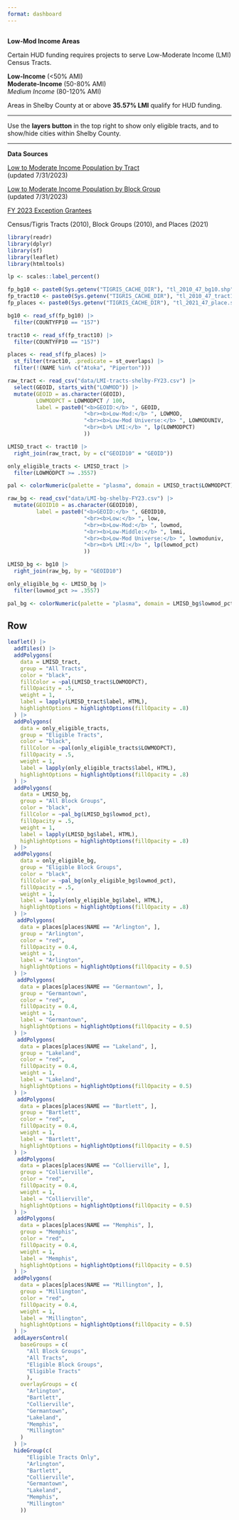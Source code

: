 ```yaml
---
format: dashboard
---
```


## {.sidebar}

**Low-Mod Income Areas**

Certain HUD funding requires projects to serve Low-Moderate Income (LMI) Census Tracts. 

**Low-Income** (<50% AMI)
<br>**Moderate-Income** (50-80% AMI)
<br>*Medium Income* (80-120% AMI)

Areas in Shelby County at or above **35.57% LMI** qualify for HUD funding.

---

Use the **layers button** in the top right to show only eligible tracts, and to show/hide cities within Shelby County.

---

**Data Sources**

[Low to Moderate Income Population by Tract](https://hudgis-hud.opendata.arcgis.com/datasets/HUD::low-to-moderate-income-population-by-tract/about) 
<br>(updated 7/31/2023)

[Low to Moderate Income Population by Block Group](https://hudgis-hud.opendata.arcgis.com/datasets/HUD::low-to-moderate-income-population-by-block-group/about)
<br>(updated 7/31/2023)

[FY 2023 Exception Grantees](https://www.hudexchange.info/programs/acs-low-mod-summary-data/acs-low-mod-summary-data-exception-grantees/)

Census/Tigris Tracts (2010), Block Groups (2010), and Places (2021)

```r
library(readr)
library(dplyr)
library(sf)
library(leaflet)
library(htmltools)

lp <- scales::label_percent()
```

```r
fp_bg10 <- paste0(Sys.getenv("TIGRIS_CACHE_DIR"), "tl_2010_47_bg10.shp")
fp_tract10 <- paste0(Sys.getenv("TIGRIS_CACHE_DIR"), "tl_2010_47_tract10.shp")
fp_places <- paste0(Sys.getenv("TIGRIS_CACHE_DIR"), "tl_2021_47_place.shp")

bg10 <- read_sf(fp_bg10) |> 
  filter(COUNTYFP10 == "157")

tract10 <- read_sf(fp_tract10) |> 
  filter(COUNTYFP10 == "157")

places <- read_sf(fp_places) |> 
  st_filter(tract10, .predicate = st_overlaps) |> 
  filter(!(NAME %in% c("Atoka", "Piperton")))

```

```r
raw_tract <- read_csv("data/LMI-tracts-shelby-FY23.csv") |> 
  select(GEOID, starts_with("LOWMOD")) |> 
  mutate(GEOID = as.character(GEOID),
         LOWMODPCT = LOWMODPCT / 100,
         label = paste0("<b>GEOID:</b> ", GEOID, 
                        "<br><b>Low-Mod:</b> ", LOWMOD,
                        "<br><b>Low-Mod Universe:</b> ", LOWMODUNIV,
                        "<br><b>% LMI:</b> ", lp(LOWMODPCT)
                        ))

LMISD_tract <- tract10 |> 
  right_join(raw_tract, by = c("GEOID10" = "GEOID"))

only_eligible_tracts <- LMISD_tract |> 
  filter(LOWMODPCT >= .3557)

pal <- colorNumeric(palette = "plasma", domain = LMISD_tract$LOWMODPCT)
```

```r
raw_bg <- read_csv("data/LMI-bg-shelby-FY23.csv") |> 
  mutate(GEOID10 = as.character(GEOID10),
         label = paste0("<b>GEOID:</b> ", GEOID10, 
                        "<br><b>Low:</b> ", low,
                        "<br><b>Low-Mod:</b> ", lowmod,
                        "<br><b>Low-Middle:</b> ", lmmi,
                        "<br><b>Low-Mod Universe:</b> ", lowmoduniv,
                        "<br><b>% LMI:</b> ", lp(lowmod_pct)
                        ))

LMISD_bg <- bg10 |> 
  right_join(raw_bg, by = "GEOID10")

only_eligible_bg <- LMISD_bg |> 
  filter(lowmod_pct >= .3557)

pal_bg <- colorNumeric(palette = "plasma", domain = LMISD_bg$lowmod_pct)
```


## Row

```r
leaflet() |> 
  addTiles() |> 
  addPolygons(
    data = LMISD_tract,
    group = "All Tracts",
    color = "black",
    fillColor = ~pal(LMISD_tract$LOWMODPCT),
    fillOpacity = .5,
    weight = 1,
    label = lapply(LMISD_tract$label, HTML),
    highlightOptions = highlightOptions(fillOpacity = .8)
  ) |> 
  addPolygons(
    data = only_eligible_tracts,
    group = "Eligible Tracts",
    color = "black",
    fillColor = ~pal(only_eligible_tracts$LOWMODPCT),
    fillOpacity = .5,
    weight = 1,
    label = lapply(only_eligible_tracts$label, HTML),
    highlightOptions = highlightOptions(fillOpacity = .8)
  ) |> 
  addPolygons(
    data = LMISD_bg,
    group = "All Block Groups",
    color = "black",
    fillColor = ~pal_bg(LMISD_bg$lowmod_pct),
    fillOpacity = .5,
    weight = 1,
    label = lapply(LMISD_bg$label, HTML),
    highlightOptions = highlightOptions(fillOpacity = .8)
  ) |> 
  addPolygons(
    data = only_eligible_bg,
    group = "Eligible Block Groups",
    color = "black",
    fillColor = ~pal_bg(only_eligible_bg$lowmod_pct),
    fillOpacity = .5,
    weight = 1,
    label = lapply(only_eligible_bg$label, HTML),
    highlightOptions = highlightOptions(fillOpacity = .8)
  ) |> 
   addPolygons(
    data = places[places$NAME == "Arlington", ],
    group = "Arlington",
    color = "red",
    fillOpacity = 0.4,
    weight = 1,
    label = "Arlington",
    highlightOptions = highlightOptions(fillOpacity = 0.5)
  ) |> 
   addPolygons(
    data = places[places$NAME == "Germantown", ],
    group = "Germantown",
    color = "red",
    fillOpacity = 0.4,
    weight = 1,
    label = "Germantown",
    highlightOptions = highlightOptions(fillOpacity = 0.5)
  ) |> 
   addPolygons(
    data = places[places$NAME == "Lakeland", ],
    group = "Lakeland",
    color = "red",
    fillOpacity = 0.4,
    weight = 1,
    label = "Lakeland",
    highlightOptions = highlightOptions(fillOpacity = 0.5)
  ) |> 
   addPolygons(
    data = places[places$NAME == "Bartlett", ],
    group = "Bartlett",
    color = "red",
    fillOpacity = 0.4,
    weight = 1,
    label = "Bartlett",
    highlightOptions = highlightOptions(fillOpacity = 0.5)
  ) |> 
   addPolygons(
    data = places[places$NAME == "Collierville", ],
    group = "Collierville",
    color = "red",
    fillOpacity = 0.4,
    weight = 1,
    label = "Collierville",
    highlightOptions = highlightOptions(fillOpacity = 0.5)
  ) |> 
   addPolygons(
    data = places[places$NAME == "Memphis", ],
    group = "Memphis",
    color = "red",
    fillOpacity = 0.4,
    weight = 1,
    label = "Memphis",
    highlightOptions = highlightOptions(fillOpacity = 0.5)
  ) |> 
  addPolygons(
    data = places[places$NAME == "Millington", ],
    group = "Millington",
    color = "red",
    fillOpacity = 0.4,
    weight = 1,
    label = "Millington",
    highlightOptions = highlightOptions(fillOpacity = 0.5)
  ) |> 
  addLayersControl(
    baseGroups = c(
      "All Block Groups", 
      "All Tracts", 
      "Eligible Block Groups",
      "Eligible Tracts"
      ),
    overlayGroups = c(
      "Arlington",
      "Bartlett",
      "Collierville",
      "Germantown",
      "Lakeland",
      "Memphis",
      "Millington"
    )
  ) |> 
  hideGroup(c(
      "Eligible Tracts Only",
      "Arlington",
      "Bartlett",
      "Collierville",
      "Germantown",
      "Lakeland",
      "Memphis",
      "Millington"
    ))
```

